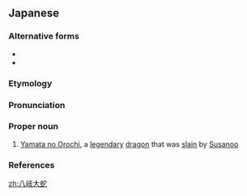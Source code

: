 ==Japanese==
{{wikipedia|lang=ja|ヤマタノオロチ}}
{{ja-kanjitab|や|また|お|yomi=irr|ろち|sort=やまたのおろち}}

===Alternative forms===
* {{ja-l|八俣遠呂智}}
* {{ja-l|八俣遠呂知}}

===Etymology===
{{rfe|lang=ja}}

===Pronunciation===
{{ja-pron|ヤマタ ノ オロチ|acc=5|acc_ref=NHK|y=i}}

===Proper noun===
{{ja-pos|proper|やまたのおろち|ヤマタノオロチ|rom=Yamata no Orochi|hhira=やまたのをろち}}

# {{lb|ja|Japanese mythology|Shinto|sort=やまたのおろち}} [[w:Yamata no Orochi|Yamata no Orochi]], a [[legendary]] [[dragon]] that was [[slay|slain]] by [[Susanoo]]

===References===
<references/>
{{topics|ja|Dragons|Japanese mythology|sort=やまたのおろち}}

[[zh:八岐大蛇]]